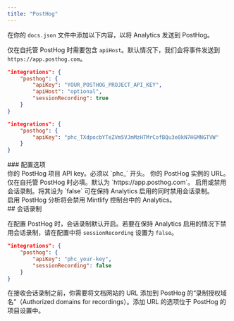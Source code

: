 ```yaml
---
title: "PostHog"
---
```


在你的 `docs.json` 文件中添加以下内容，以将 Analytics 发送到 PostHog。

仅在自托管 PostHog 时需要包含 `apiHost`。默认情况下，我们会将事件发送到 `https://app.posthog.com`。

<CodeGroup>

```json docs.json 中的 Analytics 选项
"integrations": {
    "posthog": {
        "apiKey": "YOUR_POSTHOG_PROJECT_API_KEY",
        "apiHost": "optional",
        "sessionRecording": true
    }
}
```

```json 示例
"integrations": {
    "posthog": {
        "apiKey": "phc_TXdpocbYTeZVm5VJmMzHTMrCofBQu3e0kN7HGMNGTVW"
    }
}
```

</CodeGroup>

<div id="configuration-options">
  ### 配置选项
</div>

<ParamField path="apiKey" type="string" required>
  你的 PostHog 项目 API key。必须以 `phc_` 开头。
</ParamField>

<ParamField path="apiHost" type="string">
  你的 PostHog 实例的 URL。仅在自托管 PostHog 时必填。默认为 `https://app.posthog.com`。
</ParamField>

<ParamField path="sessionRecording" type="boolean" default="true">
  启用或禁用会话录制。将其设为 `false` 可在保持 Analytics 启用的同时禁用会话录制。
</ParamField>

<br />

<Warning>
    启用 PostHog 分析将会禁用 Mintlify 控制台中的 Analytics。
</Warning>

<div id="session-recordings">
  ## 会话录制
</div>

在配置 PostHog 时，会话录制默认开启。若要在保持 Analytics 启用的情况下禁用会话录制，请在配置中将 `sessionRecording` 设置为 `false`。

```json Disable session recordings
"integrations": {
    "posthog": {
        "apiKey": "phc_your-key",
        "sessionRecording": false
    }
}
```

在接收会话录制之前，你需要将文档网站的 URL 添加到 PostHog 的“录制授权域名”（Authorized domains for recordings）。添加 URL 的选项位于 PostHog 的项目设置中。

